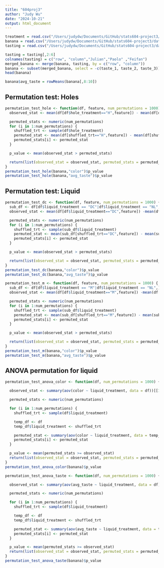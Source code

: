 ```yaml
---
title: "604proj3"
author: "Judy Wu"
date: "2024-10-21"
output: html_document
---
```

```r
treatment = read.csv("/Users/judydw/Documents/GitHub/stats604-project3/data/treatment.csv")
banana = read.csv("/Users/judydw/Documents/GitHub/stats604-project3/data/banana_data.csv")
tasting = read.csv("/Users/judydw/Documents/GitHub/stats604-project3/data/tasting_order_01.csv")
```

```r
tasting = tasting[,2:6]
colnames(tasting) = c("row", "column","Julian","Paolo" ,"Feifan")
merged_banana <- merge(banana, tasting, by = c("row", "column"))
banana <- subset(merged_banana, select = -c(taste_1, taste_2, taste_3))
head(banana)
```

```r
banana$avg_taste = rowMeans(banana[,8:10])
```

## Permutation test: Holes

```r
permutation_test_hole <- function(df, feature, num_permutations = 1000) {
  observed_stat <- mean(df[df$hole_treatment=="H",feature]) - mean(df[df$hole_treatment=="NH",feature])

  permuted_stats <- numeric(num_permutations)
  for (i in 1:num_permutations) {
    shuffled_trt <- sample(df$hole_treatment)
    permuted_stat <- mean(df[shuffled_trt=="H",feature]) - mean(df[shuffled_trt=="NH",feature])
    permuted_stats[i] <- permuted_stat
  }

  p_value <- mean(observed_stat > permuted_stats)

  return(list(observed_stat = observed_stat, permuted_stats = permuted_stats, p_value = p_value))
}
permutation_test_hole(banana,"color")$p_value
permutation_test_hole(banana,"avg_taste")$p_value

```

## Permutation test: Liquid

```r
permutation_test_dc <- function(df, feature, num_permutations = 1000) {
  sub_df <- df[df$liquid_treatment == "DC"|df$liquid_treatment == "NL",]
  observed_stat <- mean(df[df$liquid_treatment=="DC",feature]) -mean(df[df$liquid_treatment=="NL",feature])

  permuted_stats <- numeric(num_permutations)
  for (i in 1:num_permutations) {
    shuffled_trt <- sample(sub_df$liquid_treatment)
    permuted_stat <- mean(sub_df[shuffled_trt=="DC",feature]) - mean(sub_df[shuffled_trt=="NL",feature])
    permuted_stats[i] <- permuted_stat
  }

  p_value <- mean(observed_stat > permuted_stats)

  return(list(observed_stat = observed_stat, permuted_stats = permuted_stats, p_value = p_value))
}
permutation_test_dc(banana,"color")$p_value
permutation_test_dc(banana,"avg_taste")$p_value
```

```r
permutation_test_m <- function(df, feature, num_permutations = 1000) {
  sub_df <- df[df$liquid_treatment == "M"|df$liquid_treatment == "NL",]
  observed_stat <- mean(df[df$liquid_treatment=="M",feature]) -mean(df[df$liquid_treatment=="NL",feature])

  permuted_stats <- numeric(num_permutations)
  for (i in 1:num_permutations) {
    shuffled_trt <- sample(sub_df$liquid_treatment)
    permuted_stat <- mean(sub_df[shuffled_trt=="M",feature]) - mean(sub_df[shuffled_trt=="NL",feature])
    permuted_stats[i] <- permuted_stat
  }

  p_value <- mean(observed_stat > permuted_stats)

  return(list(observed_stat = observed_stat, permuted_stats = permuted_stats, p_value = p_value))
}
permutation_test_m(banana,"color")$p_value
permutation_test_m(banana,"avg_taste")$p_value
```

## ANOVA permutation for liquid

```r
permutation_test_anova_color <- function(df, num_permutations = 1000) {

  observed_stat <- summary(aov(color ~ liquid_treatment, data = df))[[1]]["F value"][1,]

  permuted_stats <- numeric(num_permutations)

  for (i in 1:num_permutations) {
    shuffled_trt <- sample(df$liquid_treatment)

    temp_df <- df
    temp_df$liquid_treatment <- shuffled_trt

    permuted_stat <- summary(aov(color ~ liquid_treatment, data = temp_df))[[1]]["F value"][1,]
    permuted_stats[i] <- permuted_stat
  }

  p_value <- mean(permuted_stats >= observed_stat)
  return(list(observed_stat = observed_stat, permuted_stats = permuted_stats, p_value = p_value))
}
permutation_test_anova_color(banana)$p_value
```

```r
permutation_test_anova_taste <- function(df, num_permutations = 1000) {

  observed_stat <- summary(aov(avg_taste ~ liquid_treatment, data = df))[[1]]["F value"][1,]

  permuted_stats <- numeric(num_permutations)

  for (i in 1:num_permutations) {
    shuffled_trt <- sample(df$liquid_treatment)

    temp_df <- df
    temp_df$liquid_treatment <- shuffled_trt

    permuted_stat <- summary(aov(avg_taste ~ liquid_treatment, data = temp_df))[[1]]["F value"][1,]
    permuted_stats[i] <- permuted_stat
  }

  p_value <- mean(permuted_stats >= observed_stat)
  return(list(observed_stat = observed_stat, permuted_stats = permuted_stats, p_value = p_value))
}
permutation_test_anova_taste(banana)$p_value
```